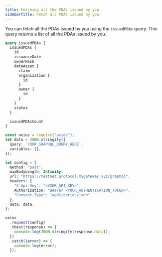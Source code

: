 ```yaml
---
title: Fetching all the PDAs issued by you
sidebarTitle: Fetch all PDAs issued by you
---
```


You can fetch all the PDAs issued by you using the `issuedPDAs` query. This query returns a list of all the PDAs issued by you.

```graphql
query issuedPDAs {
  issuedPDAs {
    id
    issuanceDate
    ownerHash
    dataAsset {
      claim
      organization {
        id
      }
      owner {
        id
      }
    }
    status
  }

  issuedPDAsCount
}
```

<RequestExample>

```ts Node.js
const axios = require("axios");
let data = JSON.stringify({
  query: `YOUR_GRAPHQL_QUERY_HERE`,
  variables: {},
});

let config = {
  method: "post",
  maxBodyLength: Infinity,
  url: "https://testnet.protocol.mygateway.xyz/graphql",
  headers: {
    "X-Api-Key": "<YOUR_API_KEY>",
    Authorization: "Bearer <YOUR_AUTHENTICATION_TOKEN>",
    "Content-Type": "application/json",
  },
  data: data,
};

axios
  .request(config)
  .then((response) => {
    console.log(JSON.stringify(response.data));
  })
  .catch((error) => {
    console.log(error);
  });
```

</RequestExample>
